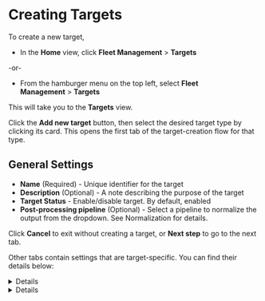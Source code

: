 # Creating Targets

To create a new target,

- In the **Home** view, click **Fleet Management**&nbsp;>&nbsp;**Targets**

-or-

- From the hamburger menu on the top left, select **Fleet Management**&nbsp;>&nbsp;**Targets**

This will take you to the **Targets** view.

Click the **Add new target** button, then select the desired target type by clicking its card. This opens the first tab of the target-creation flow for that type.

## General Settings

- **Name** (Required) - Unique identifier for the target
- **Description** (Optional) - A note describing the purpose of the target
- **Target Status** - Enable/disable target. By default, enabled
- **Post-processing pipeline** (Optional) - Select a pipeline to normalize the output from the dropdown. See <Topic id="normalization">Normalization</Topic> for details.

Click **Cancel** to exit without creating a target, or **Next step** to go to the next tab.

Other tabs contain settings that are target-specific. You can find their details below:

<Details summary="Console">
<Quote file="configuration/targets/console.mdx" section="Configuration" />
</Details>

<Details summary="Microsoft Sentinel">
<Quote file="configuration/targets/microsoft-sentinel.mdx" section="Configuration" />

<Include id="gui-targets-config-sentinel" />
</Details>
